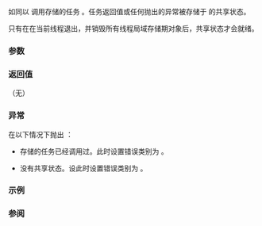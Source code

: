 {{cpp/thread/packaged_task/title|make_ready_at_thread_exit}}
{{cpp/thread/packaged_task/navbar}}
{{ddcl|since=c++11|
void make_ready_at_thread_exit( ArgTypes... args );
}}

如同以 {{box|{{lti|cpp/utility/functional|INVOKE&lt;R&gt;}}{{c/core|(f, args...)}}}} 调用存储的任务 {{c|f}}。任务返回值或任何抛出的异常被存储于 {{c|*this}} 的共享状态。

只有在在当前线程退出，并销毁所有线程局域存储期对象后，共享状态才会就绪。

===参数===
{{par begin}}
{{par|args|调用时传递给存储任务的形参}}
{{par end}}

===返回值===
（无）

===异常===
在以下情况下抛出 {{lc|std::future_error}}：

* 存储的任务已经调用过。此时设置错误类别为 {{tt|promise_already_satisfied}}。
* {{c|*this}} 没有共享状态。设此时设置错误类别为 {{ltt|cpp/thread/future_errc|no_state}}。

===示例===
{{example
|code=
#include &lt;chrono&gt;
#include &lt;functional&gt;
#include &lt;future&gt;
#include &lt;iostream&gt;
#include &lt;memory&gt;
#include &lt;thread&gt;
#include &lt;utility&gt;

struct ProgramState
{
    std::packaged_task&lt;void()&gt; task;
    std::future&lt;void&gt; future;
    std::thread worker;
};

static void worker(std::shared_ptr&lt;ProgramState&gt; state)
{
    state-&gt;task.make_ready_at_thread_exit(); // 立即执行任务

    auto status = state-&gt;future.wait_for(std::chrono::seconds(0));
    if (status == std::future_status::timeout)
        std::cout &lt;&lt; "worker：未来体尚未就绪\n";
    else
        std::cout &lt;&lt; "worker：未来体已经就绪\n";

    std::cout &lt;&lt; "worker：退出\n";
}

static std::shared_ptr&lt;ProgramState&gt; create_state()
{
    auto state = std::make_shared&lt;ProgramState&gt;();
    state-&gt;task = std::packaged_task&lt;void()&gt;{[]
    {
        std::cout &lt;&lt; "task: 已执行\n";
    }&lt;!----&gt;};
    state-&gt;future = state-&gt;task.get_future();
    state-&gt;worker = std::thread{worker, state};
    return state;
}

int main()
{
    auto state = create_state();

    state-&gt;worker.join();
    std::cout &lt;&lt; "main: worker 完成\n";

    auto status = state-&gt;future.wait_for(std::chrono::seconds(0));
    if (status == std::future_status::timeout)
        std::cout &lt;&lt; "main：未来体尚未就绪\n";
    else
        std::cout &lt;&lt; "main：未来体已经就绪";
}
|output=
task: 已执行
worker：未来体尚未就绪
worker：退出
main: worker 完成
worker：结果尚未就绪
main：未来体已经就绪
}}

===参阅===
{{dsc begin}}
{{dsc inc|cpp/thread/packaged_task/dsc operator()}}
{{dsc end}}

{{langlinks|de|en|es|fr|it|ja|pt|ru}}
